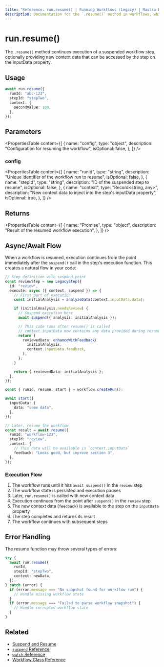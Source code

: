 ```yaml
---
title: "Reference: run.resume() | Running Workflows (Legacy) | Mastra Docs"
description: Documentation for the `.resume()` method in workflows, which continues execution of a suspended workflow step.
---
```


# run.resume()

The `.resume()` method continues execution of a suspended workflow step, optionally providing new context data that can be accessed by the step on the inputData property.

## Usage

```typescript copy showLineNumbers
await run.resume({
  runId: "abc-123",
  stepId: "stepTwo",
  context: {
    secondValue: 100,
  },
});
```

## Parameters

<PropertiesTable
  content={[
    {
      name: "config",
      type: "object",
      description: "Configuration for resuming the workflow",
      isOptional: false,
    },
  ]}
/>

### config

<PropertiesTable
  content={[
    {
      name: "runId",
      type: "string",
      description: "Unique identifier of the workflow run to resume",
      isOptional: false,
    },
    {
      name: "stepId",
      type: "string",
      description: "ID of the suspended step to resume",
      isOptional: false,
    },
    {
      name: "context",
      type: "Record<string, any>",
      description:
        "New context data to inject into the step's inputData property",
      isOptional: true,
    },
  ]}
/>

## Returns

<PropertiesTable
  content={[
    {
      name: "Promise<LegacyWorkflowResult>",
      type: "object",
      description: "Result of the resumed workflow execution",
    },
  ]}
/>

## Async/Await Flow

When a workflow is resumed, execution continues from the point immediately after the `suspend()` call in the step's execution function. This creates a natural flow in your code:

```typescript
// Step definition with suspend point
const reviewStep = new LegacyStep({
  id: "review",
  execute: async ({ context, suspend }) => {
    // First part of execution
    const initialAnalysis = analyzeData(context.inputData.data);

    if (initialAnalysis.needsReview) {
      // Suspend execution here
      await suspend({ analysis: initialAnalysis });

      // This code runs after resume() is called
      // context.inputData now contains any data provided during resume
      return {
        reviewedData: enhanceWithFeedback(
          initialAnalysis,
          context.inputData.feedback,
        ),
      };
    }

    return { reviewedData: initialAnalysis };
  },
});

const { runId, resume, start } = workflow.createRun();

await start({
  inputData: {
    data: "some data",
  },
});

// Later, resume the workflow
const result = await resume({
  runId: "workflow-123",
  stepId: "review",
  context: {
    // This data will be available in `context.inputData`
    feedback: "Looks good, but improve section 3",
  },
});
```

### Execution Flow

1. The workflow runs until it hits `await suspend()` in the `review` step
2. The workflow state is persisted and execution pauses
3. Later, `run.resume()` is called with new context data
4. Execution continues from the point after `suspend()` in the `review` step
5. The new context data (`feedback`) is available to the step on the `inputData` property
6. The step completes and returns its result
7. The workflow continues with subsequent steps

## Error Handling

The resume function may throw several types of errors:

```typescript
try {
  await run.resume({
    runId,
    stepId: "stepTwo",
    context: newData,
  });
} catch (error) {
  if (error.message === "No snapshot found for workflow run") {
    // Handle missing workflow state
  }
  if (error.message === "Failed to parse workflow snapshot") {
    // Handle corrupted workflow state
  }
}
```

## Related

- [Suspend and Resume](../../docs/workflows-legacy/suspend-and-resume.mdx)
- [`suspend` Reference](./suspend.mdx)
- [`watch` Reference](./watch.mdx)
- [Workflow Class Reference](./workflow.mdx)